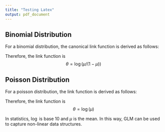 ```yaml
---
title: "Testing Latex"
output: pdf_document
---
```


## Binomial Distribution
For a binomial distribution, the canonical link function is derived as follows:

\begin{eqnarray*}
f(y | \theta,\phi)=\binom{n}{y}\mu^y(1-\mu)^{n-y}
&=&exp(\log\binom{n}{y}\mu^y(1-\mu)^{n-y})) \\
&=&exp(\log\binom{n}{y}+\log(\mu^y)+\log((1-\mu)^{n-y}))
\end{eqnarray*}

\begin{eqnarray*}
f(y | \theta,\phi)=\binom{n}{y}\mu^y(1-\mu)^{n-y}
&=&exp(\log\binom{n}{y}\mu^y(1-\mu)^{n-y})) \\
&=&exp(\log\binom{n}{y}+\log(\mu^y)+\log((1-\mu)^{n-y})) \\
&=&exp(\log\binom{n}{y}+y\log(\mu)+(n-y)\log(1-\mu)) \\
&=&exp(\log\binom{n}{y}+y\log(\mu)+n\log(1-\mu)-y\log(1-\mu)) \\
&=&exp(\log\binom{n}{y}+y\log(\frac{\mu}{1-\mu})+n\log(1-\mu)-y\log(1-\mu))
\end{eqnarray*}

Therefore, the link function is 
$$ \theta=\log(\mu/(1-\mu)) $$

## Poisson Distribution
For a poisson distribution, the link function is derived as follows: 

\begin{eqnarray*}
f(y | \theta,\phi)=\frac{e^{-\mu}\mu^y}{y!}
&=&exp(\log(\frac{e^{-\mu}\mu^y}{y!})) \\
&=&exp(\log(e^{-\mu})+\log(\mu^y)-\log(y!)) \\
&=&exp(-\mu+\log(\mu^y)-\log(y!)) \\
&=&exp(\log(\mu^y)-\mu+-\log(y!))
\end{eqnarray*}

Therefore, the link function is 
$$\theta=\log(\mu) $$

In statistics, $\log$ is base 10 and $\mu$ is the mean. 
In this way, GLM can be used to capture non-linear data structures.